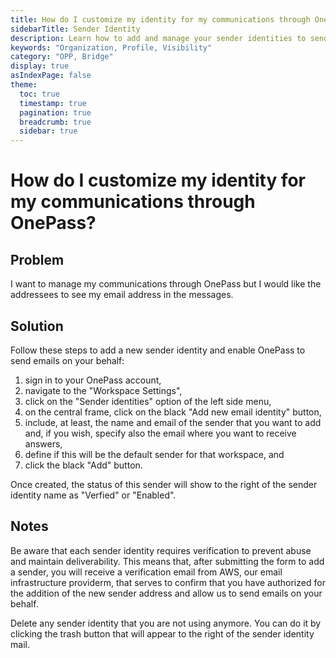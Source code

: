 ```yaml
---
title: How do I customize my identity for my communications through OnePass?
sidebarTitle: Sender Identity
description: Learn how to add and manage your sender identities to send and receive emails through OnePass to ensure a seamless email experience.
keywords: "Organization, Profile, Visibility"
category: "OPP, Bridge"
display: true
asIndexPage: false
theme: 
  toc: true
  timestamp: true
  pagination: true
  breadcrumb: true
  sidebar: true
---
```


# How do I customize my identity for my communications through OnePass?

## Problem

I want to manage my communications through OnePass but I would like the addressees to see my email address in the messages.

## Solution

Follow these steps to add a new sender identity and enable OnePass to send emails on your behalf:  

1. sign in to your OnePass account,
2. navigate to the "Workspace Settings",  
3. click on the "Sender identities" option of the left side menu,  
4. on the central frame, click on the black "Add new email identity" button,  
5. include, at least, the name and email of the sender that you want to add and, if you wish, specify also the email where you want to receive answers,  
6. define if this will be the default sender for that workspace, and  
7. click the black "Add" button.  

Once created, the status of this sender will show to the right of the sender identity name as "Verfied" or "Enabled".  

## Notes  

Be aware that each sender identity requires verification to prevent abuse and maintain deliverability. This means that, after submitting the form to add a sender, you will receive a verification email from AWS, our email infrastructure providerm, that serves to confirm that you have authorized for the addition of the new sender address and allow us to send emails on your behalf.  

Delete any sender identity that you are not using anymore. You can do it by clicking the trash button that will appear to the right of the sender identity mail.  
